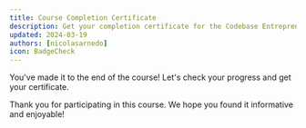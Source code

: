 ```yaml
---
title: Course Completion Certificate
description: Get your completion certificate for the Codebase Entrepreneur Foundations course
updated: 2024-03-19
authors: [nicolasarnedo]
icon: BadgeCheck
---
```



You've made it to the end of the course! Let's check your progress and get your certificate.

<CertificatePage courseId="codebase-entrepreneur-foundations"/>

Thank you for participating in this course. We hope you found it informative and enjoyable!
